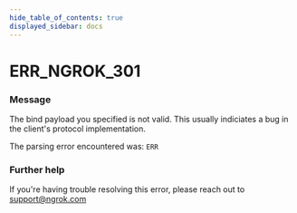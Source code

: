 ```yaml
---
hide_table_of_contents: true
displayed_sidebar: docs
---
```



# ERR_NGROK_301

### Message

The bind payload you specified is not valid.
This usually indiciates a bug in the client's protocol implementation.

The parsing error encountered was:
`ERR`

<ErrorDetails error="err_ngrok_301" />

### Further help

If you're having trouble resolving this error, please reach out to [support@ngrok.com](mailto:support@ngrok.com?subject=Help%20with%20ERR_NGROK_301)

